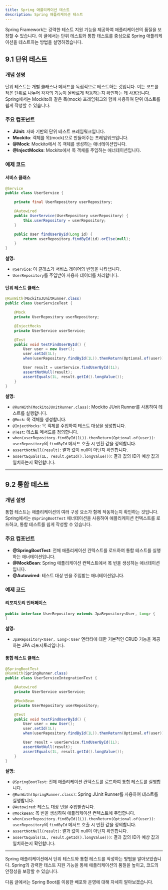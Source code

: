 ```yaml
---
title: Spring 애플리케이션 테스트
description: Spring 애플리케이션 테스트
---
```

Spring Framework는 강력한 테스트 지원 기능을 제공하여 애플리케이션의 품질을 보장할 수 있습니다. 이 글에서는 단위 테스트와 통합 테스트를 중심으로 Spring 애플리케이션을 테스트하는 방법을 설명하겠습니다.

## 9.1 단위 테스트

### 개념 설명
단위 테스트는 개별 클래스나 메서드를 독립적으로 테스트하는 것입니다. 이는 코드를 작은 단위로 나누어 각각의 기능이 올바르게 작동하는지 확인하는 데 사용됩니다. Spring에서는 Mockito와 같은 목(mock) 프레임워크와 함께 사용하여 단위 테스트를 쉽게 작성할 수 있습니다.

### 주요 컴포넌트
- **JUnit**: 자바 기반의 단위 테스트 프레임워크입니다.
- **Mockito**: 객체를 목(mock)으로 만들어주는 프레임워크입니다.
- **@Mock**: Mockito에서 목 객체를 생성하는 애너테이션입니다.
- **@InjectMocks**: Mockito에서 목 객체를 주입하는 애너테이션입니다.

### 예제 코드

#### 서비스 클래스

```java
@Service
public class UserService {

    private final UserRepository userRepository;

    @Autowired
    public UserService(UserRepository userRepository) {
        this.userRepository = userRepository;
    }

    public User findUserById(Long id) {
        return userRepository.findById(id).orElse(null);
    }
}
```

**설명:**
- `@Service`: 이 클래스가 서비스 레이어의 빈임을 나타냅니다.
- `UserRepository`를 주입받아 사용자 데이터를 처리합니다.

#### 단위 테스트 클래스

```java
@RunWith(MockitoJUnitRunner.class)
public class UserServiceTest {

    @Mock
    private UserRepository userRepository;

    @InjectMocks
    private UserService userService;

    @Test
    public void testFindUserById() {
        User user = new User();
        user.setId(1L);
        when(userRepository.findById(1L)).thenReturn(Optional.of(user));

        User result = userService.findUserById(1L);
        assertNotNull(result);
        assertEquals(1L, result.getId().longValue());
    }
}
```

**설명:**
- `@RunWith(MockitoJUnitRunner.class)`: Mockito JUnit Runner를 사용하여 테스트를 실행합니다.
- `@Mock`: 목 객체를 생성합니다.
- `@InjectMocks`: 목 객체를 주입하여 테스트 대상을 생성합니다.
- `@Test`: 테스트 메서드를 정의합니다.
- `when(userRepository.findById(1L)).thenReturn(Optional.of(user))`: `userRepository`의 `findById` 메서드 호출 시 반환 값을 정의합니다.
- `assertNotNull(result)`: 결과 값이 null이 아닌지 확인합니다.
- `assertEquals(1L, result.getId().longValue())`: 결과 값의 ID가 예상 값과 일치하는지 확인합니다.

---

## 9.2 통합 테스트

### 개념 설명
통합 테스트는 애플리케이션의 여러 구성 요소가 함께 작동하는지 확인하는 것입니다. Spring에서는 `@SpringBootTest` 애너테이션을 사용하여 애플리케이션 컨텍스트를 로드하고, 통합 테스트를 쉽게 작성할 수 있습니다.

### 주요 컴포넌트
- **@SpringBootTest**: 전체 애플리케이션 컨텍스트를 로드하여 통합 테스트를 실행하는 애너테이션입니다.
- **@MockBean**: Spring 애플리케이션 컨텍스트에서 목 빈을 생성하는 애너테이션입니다.
- **@Autowired**: 테스트 대상 빈을 주입받는 애너테이션입니다.

### 예제 코드

#### 리포지토리 인터페이스

```java
public interface UserRepository extends JpaRepository<User, Long> {
}
```

**설명:**
- `JpaRepository<User, Long>`: `User` 엔터티에 대한 기본적인 CRUD 기능을 제공하는 JPA 리포지토리입니다.

#### 통합 테스트 클래스

```java
@SpringBootTest
@RunWith(SpringRunner.class)
public class UserServiceIntegrationTest {

    @Autowired
    private UserService userService;

    @MockBean
    private UserRepository userRepository;

    @Test
    public void testFindUserById() {
        User user = new User();
        user.setId(1L);
        when(userRepository.findById(1L)).thenReturn(Optional.of(user));

        User result = userService.findUserById(1L);
        assertNotNull(result);
        assertEquals(1L, result.getId().longValue());
    }
}
```

**설명:**
- `@SpringBootTest`: 전체 애플리케이션 컨텍스트를 로드하여 통합 테스트를 실행합니다.
- `@RunWith(SpringRunner.class)`: Spring JUnit Runner를 사용하여 테스트를 실행합니다.
- `@Autowired`: 테스트 대상 빈을 주입받습니다.
- `@MockBean`: 목 빈을 생성하여 애플리케이션 컨텍스트에 주입합니다.
- `when(userRepository.findById(1L)).thenReturn(Optional.of(user))`: `userRepository`의 `findById` 메서드 호출 시 반환 값을 정의합니다.
- `assertNotNull(result)`: 결과 값이 null이 아닌지 확인합니다.
- `assertEquals(1L, result.getId().longValue())`: 결과 값의 ID가 예상 값과 일치하는지 확인합니다.

---

Spring 애플리케이션에서 단위 테스트와 통합 테스트를 작성하는 방법을 알아보았습니다. Spring의 강력한 테스트 지원 기능을 통해 애플리케이션의 품질을 높이고, 코드의 안정성을 보장할 수 있습니다.

다음 글에서는 Spring Boot를 이용한 배포와 운영에 대해 자세히 알아보겠습니다.